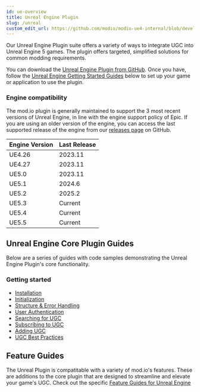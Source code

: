 ```yaml
---
id: ue-overview
title: Unreal Engine Plugin
slug: /unreal
custom_edit_url: https://github.com/modio/modio-ue4-internal/blob/develop/Plugins/Modio/Doc/doc_root/en-us/index.mdx
---
```


Our Unreal Engine Plugin suite offers a variety of ways to integrate UGC into Unreal Engine 5 games. The plugin offers targeted, simplified solutions for common modding requirements.

<div className="simplecard-grid">

  <SimpleCard
    shadow="tl"
    title="Core Plugin"
    image="/img/icon_ue.svg"
    text="Facilitates core mod.io service functionality, such as authentication, filtering and subscription management."
    moreLink="/unreal/installation"
  />
    <SimpleCard
    shadow="tl"
    title="ModioUGC"
    image="/img/icon_cui.svg"
    text="An opinionated modding framework that supports cooking UGC, loading PAK files, and content loading."
    moreLink="/unreal/modio-ugc"
  />
  <SimpleCard
    shadow="tl"
    title="Features"
    image="/img/icon_tui.svg"
    text="Explore a variety of customizable offerings that work alongside the UE Plugin to enhance UGC in your game."
    moreLink="/features"
  />
    <SimpleCard
    shadow="tl"
    title="Legacy"
    image="/img/icon_modio.svg"
    text="For games operating on Unreal Engine 4, our Legacy Plugin supports core mod.io functionality for UGC."
    moreLink="/unreal/ue4-quicklook"
  />
  </div>

You can download the [Unreal Engine Plugin from GitHub](https://github.com/modio/modio-ue). Once you have, follow the [Unreal Engine Getting Started Guides](/unreal/#unreal-engine-core-plugin-guides) below to set up your game or application to use the plugin. 

### Engine compatibility

The mod.io plugin is generally maintained to support the 3 most recent versions of Unreal Engine, in line with the engine support policy of Epic. If you are using an older version of the engine, you can access the last supported release of the engine from our [releases page](https://github.com/modio/modio-ue/releases) on GitHub.

|Engine Version | Last Release |
|---|---|
|UE4.26 | 2023.11 |
|UE4.27 | 2023.11 |
|UE5.0 | 2023.11 |
|UE5.1 | 2024.6 |
|UE5.2 | 2025.2 |
|UE5.3 | Current |
|UE5.4 | Current |
|UE5.5 | Current |

## Unreal Engine Core Plugin Guides

Below are a series of guides with code samples demonstrating the Unreal Engine Plugin's core functionality.

### Getting started

* [Installation](/unreal/installation/)
* [Initialization](/unreal/initialization/)
* [Structure & Error Handling](/unreal/plugin-structure/)
* [User Authentication](/unreal/user-authentication/)
* [Searching for UGC](/unreal/searching-ugc/)
* [Subscribing to UGC](/unreal/subscribing/)
* [Adding UGC](/unreal/adding-ugc/)
* [UGC Best Practices](/unreal/ugc-best-practices)

## Feature Guides

The Unreal Plugin is compatitable with a variety of mod.io's features. These are additions to the core plugin that are designed to streamline and elevate your game's UGC. Check out the specific [Feature Guides for Unreal Engine](/unreal/feature-guides) 


